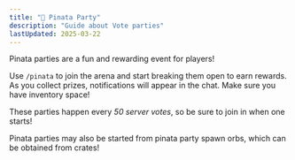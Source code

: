 ```yaml
---
title: "🦙 Pinata Party"
description: "Guide about Vote parties"
lastUpdated: 2025-03-22
---
```



Pinata parties are a fun and rewarding event for players!

Use `/pinata` to join the arena and start breaking them open to earn rewards. As you collect prizes,
notifications will appear in the chat. Make sure you have inventory space!

These parties happen every _50 server votes_, so be sure to join in when one starts!

<CenteredImage src={pinata} alt="Pinata" tailwind="w-140" />

Pinata parties may also be started from pinata party spawn orbs, which can be obtained from crates!
